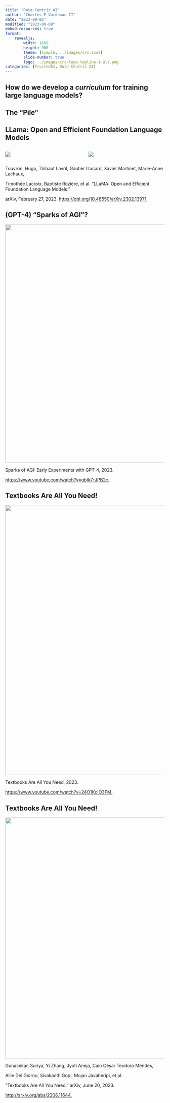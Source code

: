 ```yaml
---
title: "Data Centric AI"
author: "Charles F Vardeman II"
date: "2023-09-05"
modified: "2023-09-08"
embed-resources: true
format: 
    revealjs:
        width: 1600
        height: 900
        theme: [simple, ../images/crc.scss]
        slide-number: true
        logo: ../images/crc-logo-tagline-1-alt.png
categories: [TrustedAI, Data Centric AI]
---
```


## How do we develop a *curriculum* for training large language models? {.center}

## The "Pile"

## LLama: Open and Efficient Foundation Language Models

::: columns
::: {.column width="50%"}
![](../nuggets_review/LLama.png)
:::

::: {.column width="50%"}
![](../nuggets_review/LLama_data.png)
:::
:::

::: footer
Touvron, Hugo, Thibaut Lavril, Gautier Izacard, Xavier Martinet, Marie-Anne Lachaux,

Timothée Lacroix, Baptiste Rozière, et al. “LLaMA: Open and Efficient Foundation Language Models.”

arXiv, February 27, 2023. [https://doi.org/10.48550/arXiv.2302.13971.](https://doi.org/10.48550/arXiv.2302.13971)
:::

## (GPT-4) "Sparks of AGI"?

:::{.r-stack}
![](../nuggets_review/youtube-sparks.png){.center width="986" height="750"}
:::

::: footer
Sparks of AGI: Early Experiments with GPT-4, 2023.

[https://www.youtube.com/watch?v=qbIk7-JPB2c.](https://www.youtube.com/watch?v=qbIk7-JPB2c)
:::


## Textbooks Are All You Need!

:::{.r-stack}
![](textbooks_youtube.png){.center width="1279" height="850"}
:::

::: footer
Textbooks Are All You Need, 2023. 

[https://www.youtube.com/watch?v=24O1KcIO3FM.](https://www.youtube.com/watch?v=24O1KcIO3FM.)
:::

## Textbooks Are All You Need!

::: {.r-stack}
![](textbooks_1.png){.center width="1418" height="758"}
:::

::: footer
Gunasekar, Suriya, Yi Zhang, Jyoti Aneja, Caio César Teodoro Mendes,

Allie Del Giorno, Sivakanth Gopi, Mojan Javaheripi, et al.

“Textbooks Are All You Need.” arXiv, June 20, 2023.

[http://arxiv.org/abs/2306.11644.](http://arxiv.org/abs/2306.11644)
:::